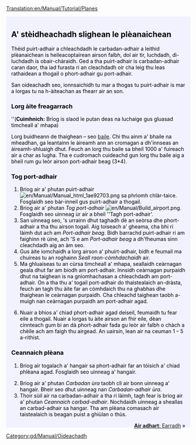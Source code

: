 [[Translation:en/Manual/Tutorial/Planes]]

{{en/Tabs|5|4
|gd/Manual/Tutorial/Main Page|1. A' tòiseachadh<!--
-->|gd/Manual/Tutorial/Busaichean|2. Busaichean<!--
-->|gd/Manual/Tutorial/Trèanaichean|3. Trèanaichean<!--
-->|gd/Manual/Tutorial/Plèanaichean|4. Plèanaichean<!--
-->|gd/Manual/Tutorial/Earradh|5. Earradh}}
<div style="padding:.5em 1em 1em 1em; border-top:none; background-color:#f1f2fe; color:#000;">
{{gd/Manual/Tutorial/Oideachadh}}

==A' stèidheachadh slighean le plèanaichean==
Thèid puirt-adhair a chleachdadh le carbadan-adhair a leithid plèanaichean is heileacoptairean airson falbh, dol air tìr, luchdadh, dì-luchdadh is obair-chàraidh. Ged a tha puirt-adhair is carbadan-adhair caran daor, tha iad furasta ri an cleachdadh oir cha leig thu leas rathaidean a thogail o phort-adhair gu port-adhair.

San oideachadh seo, ionnsaichidh tu mar a thogas tu puirt-adhair is mar a lorgas tu na h-àiteachan as fhearr air an son.
{{en/Phototable|[[File:en/Manual/Airport s.png]]|Port-adhair beag (3*4)|none}}

===Lorg àite freagarrach===
''('''Cuimhnich:''' Briog is slaod le putan deas na luchaige gus gluasad timcheall a' mhapa)

Lorg buidheann de thaighean – seo [[en/Manual/Towns|baile]]. Chì thu ainm a' bhaile na mheadhan, ga leantainn le àireamh ann an cromagan a dh'innseas an àireamh-shluaigh dhut. Feuch an lorg thu baile sa bheil 1000 a' fuireach air a char as lugha. Tha e cudromach cuideachd gun lorg thu baile aig a bheil rum gu leòr airson port-adhair beag (3*4).

===Tog port-adhair===
#Briog air a' phutan puirt-adhair [[File:en/Manual/Manual html 1ae92703.png]] sa phrìomh chlàr-taice. Fosglaidh seo bàr-inneil gus puirt-adhair a thogail.
#Briog air a' phutan ''Tog port-adhair'' [[File:en/Manual/Build airport.png]]. Fosglaidh seo uinneag ùr air a bheil ''Tagh port-adhair'.
#San uinneag seo, 's urrainn dhut taghadh dè an seòrsa dhe phort-adhair a tha thu airson togail. Aig toiseach a' gheama, cha bhi ri làimh dut ach am ''Port-adhair beag''. Bidh barrachd puirt-adhair ri am faighinn rè ùine, ach 'S e am ''Port-adhair beag'' a dh'fheumas sinn cleachdadh aig an àm seo.
#Gus àite iomchaidh a lorg airson a' phuirt-adhair, bidh e feumail ma chuireas tu an roghainn ''Seall raon-còmhdachaidh'' air.
#Ma ghluaiseas tu an cùrsa timcheall a' mhapa, seallaidh ceàrnagan geala dhut far am biodh am port-adhair. Innsidh ceàrnagan purpaidh dhut na taighean is na gnìomhachasan a chleachdadh am port-adhair. On a tha thu a' togail port-adhair do thaistealaich an-dràsta, feuch an tagh thu àite far an còmhdaich thu na ghabhas dhe thaighean le ceàrnagan purpaidh. Cha chleachd taighean taobh a-muigh nan ceàrnagan purpaidh am port-adhair agad.
{{en/Phototable|[[File:en/Manual/Build-airport-3.png|400px]]|Àite freagarrach gus port-adhair a thogail.|none|6=:}}
<ol start="6">
<li>Nuair a bhios a' chiad phort-adhair agad deiseil, feumaidh tu fear eile a thogail. Nuair a lorgas tu àite airson an fhir eile, dèan cinnteach gum bi an dà phort-adhair fada gu leòr air falbh o chàch a chèile ach am faigh thu airgead. An uairsin, lean air na ceuman 1 – 5 a-rithist.
</ol>
===Ceannaich plèana===
#Briog air togalach a' hangair sa phort-adhair far an tòisich a' chiad phlèana agad. Fosglaidh seo uinneag a' hangair.
{{en/Phototable|[[File:gd/Manual/Step1aircraft.png]]|Uinneag a' hangair.|none|6=:}}
<ol start="2">
<li>Briog air a' phutan ''Carbadan ùra'' taobh clì air bonn uinneag a' hangair. Bheir seo dhut uinneag nan ''Carbadan-adhair ùra''. 
<li>Thoir sùil air na carbadan-adhair a tha ri làimh, tagh fear is briog air a' phutan ''Ceannaich carbad-adhair''. Nochdaidh uinneag a sheallas an carbad-adhair sa hangar. Tha am plèana comasach air taistealaich is beagan puist a ghiùlan o thùs.
</ol>
<span style="float: right">[[gd/Manual/Tutorial/Earradh|'''Air adhart''': Earradh]] &raquo;</span>
</div>
[[Category:gd/Manual/Oideachadh]]